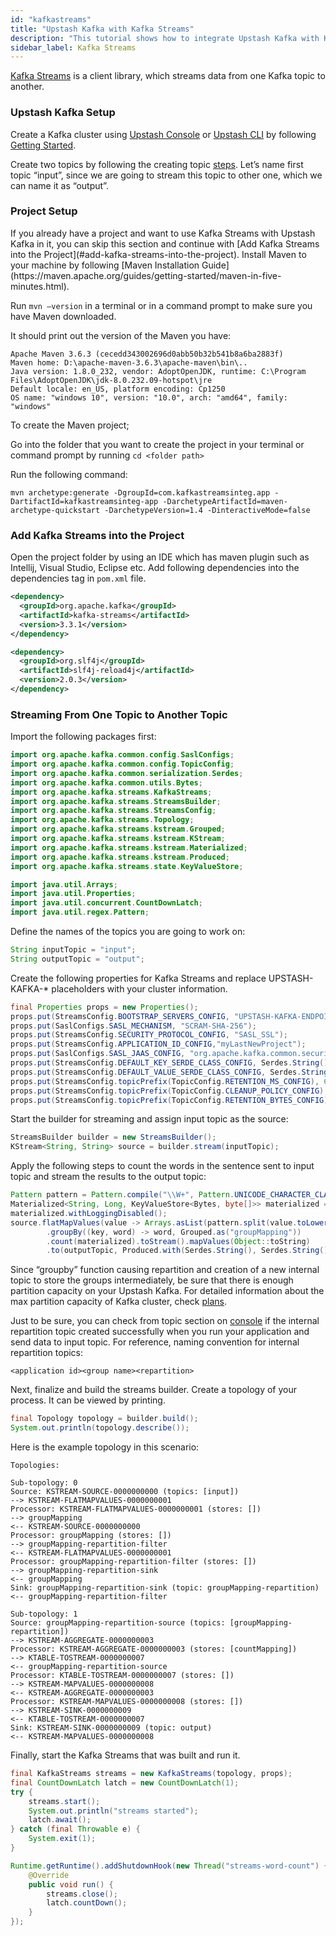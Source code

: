 ```yaml
---
id: "kafkastreams"
title: "Upstash Kafka with Kafka Streams"
description: "This tutorial shows how to integrate Upstash Kafka with Kafka Streams"
sidebar_label: Kafka Streams
---
```


[Kafka Streams](https://kafka.apache.org/documentation/streams/) is a client
library, which streams data from one Kafka topic to another.

### Upstash Kafka Setup

Create a Kafka cluster using [Upstash Console](https://console.upstash.com) or
[Upstash CLI](https://github.com/upstash/cli) by following
[Getting Started](https://docs.upstash.com/kafka).

Create two topics by following the creating topic
[steps](https://docs.upstash.com/kafka#create-a-topic). Let’s name first topic
“input”, since we are going to stream this topic to other one, which we can name
it as “output”.

### Project Setup

<Note>
  If you already have a project and want to use Kafka Streams with Upstash Kafka
  in it, you can skip this section and continue with [Add Kafka Streams into the
  Project](#add-kafka-streams-into-the-project).
</Note>
Install Maven to your machine by following [Maven Installation Guide](https://maven.apache.org/guides/getting-started/maven-in-five-minutes.html).

Run `mvn –version` in a terminal or in a command prompt to make sure you have
Maven downloaded.

It should print out the version of the Maven you have:

```
Apache Maven 3.6.3 (cecedd343002696d0abb50b32b541b8a6ba2883f)
Maven home: D:\apache-maven-3.6.3\apache-maven\bin\..
Java version: 1.8.0_232, vendor: AdoptOpenJDK, runtime: C:\Program Files\AdoptOpenJDK\jdk-8.0.232.09-hotspot\jre
Default locale: en_US, platform encoding: Cp1250
OS name: "windows 10", version: "10.0", arch: "amd64", family: "windows"
```

To create the Maven project;

Go into the folder that you want to create the project in your terminal or
command prompt by running `cd <folder path>`

Run the following command:

```
mvn archetype:generate -DgroupId=com.kafkastreamsinteg.app -DartifactId=kafkastreamsinteg-app -DarchetypeArtifactId=maven-archetype-quickstart -DarchetypeVersion=1.4 -DinteractiveMode=false
```

### Add Kafka Streams into the Project

Open the project folder by using an IDE which has maven plugin such as Intellij,
Visual Studio, Eclipse etc. Add following dependencies into the dependencies tag
in `pom.xml` file.

```xml
<dependency>
  <groupId>org.apache.kafka</groupId>
  <artifactId>kafka-streams</artifactId>
  <version>3.3.1</version>
</dependency>

<dependency>
  <groupId>org.slf4j</groupId>
  <artifactId>slf4j-reload4j</artifactId>
  <version>2.0.3</version>
</dependency>
```

### Streaming From One Topic to Another Topic

Import the following packages first:

```java
import org.apache.kafka.common.config.SaslConfigs;
import org.apache.kafka.common.config.TopicConfig;
import org.apache.kafka.common.serialization.Serdes;
import org.apache.kafka.common.utils.Bytes;
import org.apache.kafka.streams.KafkaStreams;
import org.apache.kafka.streams.StreamsBuilder;
import org.apache.kafka.streams.StreamsConfig;
import org.apache.kafka.streams.Topology;
import org.apache.kafka.streams.kstream.Grouped;
import org.apache.kafka.streams.kstream.KStream;
import org.apache.kafka.streams.kstream.Materialized;
import org.apache.kafka.streams.kstream.Produced;
import org.apache.kafka.streams.state.KeyValueStore;

import java.util.Arrays;
import java.util.Properties;
import java.util.concurrent.CountDownLatch;
import java.util.regex.Pattern;
```

Define the names of the topics you are going to work on:

```java
String inputTopic = "input";
String outputTopic = "output";
```

Create the following properties for Kafka Streams and replace UPSTASH-KAFKA-\*
placeholders with your cluster information.

```java
final Properties props = new Properties();
props.put(StreamsConfig.BOOTSTRAP_SERVERS_CONFIG, "UPSTASH-KAFKA-ENDPOINT:9092");
props.put(SaslConfigs.SASL_MECHANISM, "SCRAM-SHA-256");
props.put(StreamsConfig.SECURITY_PROTOCOL_CONFIG, "SASL_SSL");
props.put(StreamsConfig.APPLICATION_ID_CONFIG,"myLastNewProject");
props.put(SaslConfigs.SASL_JAAS_CONFIG, "org.apache.kafka.common.security.scram.ScramLoginModule username=\"UPSTASH-KAFKA-USERNAME\" password=\"UPSTASH-KAFKA-PASSWORD\";");
props.put(StreamsConfig.DEFAULT_KEY_SERDE_CLASS_CONFIG, Serdes.String().getClass());
props.put(StreamsConfig.DEFAULT_VALUE_SERDE_CLASS_CONFIG, Serdes.String().getClass());
props.put(StreamsConfig.topicPrefix(TopicConfig.RETENTION_MS_CONFIG), 604800000); // 7 days for internal repartition topic retention period
props.put(StreamsConfig.topicPrefix(TopicConfig.CLEANUP_POLICY_CONFIG), TopicConfig.CLEANUP_POLICY_DELETE); // delete cleanup policy for internal repartition topic
props.put(StreamsConfig.topicPrefix(TopicConfig.RETENTION_BYTES_CONFIG), 268435456); // 256 MB for internal repartition topic retention size
```

Start the builder for streaming and assign input topic as the source:

```java
StreamsBuilder builder = new StreamsBuilder();
KStream<String, String> source = builder.stream(inputTopic);
```

Apply the following steps to count the words in the sentence sent to input topic
and stream the results to the output topic:

```java
Pattern pattern = Pattern.compile("\\W+", Pattern.UNICODE_CHARACTER_CLASS);
Materialized<String, Long, KeyValueStore<Bytes, byte[]>> materialized = Materialized.as("countMapping");
materialized.withLoggingDisabled();
source.flatMapValues(value -> Arrays.asList(pattern.split(value.toLowerCase())))
        .groupBy((key, word) -> word, Grouped.as("groupMapping"))
        .count(materialized).toStream().mapValues(Object::toString)
        .to(outputTopic, Produced.with(Serdes.String(), Serdes.String()));
```

Since “groupby” function causing repartition and creation of a new internal
topic to store the groups intermediately, be sure that there is enough partition
capacity on your Upstash Kafka. For detailed information about the max partition
capacity of Kafka cluster, check [plans](https://upstash.com/#section-pricing).

Just to be sure, you can check from topic section on
[console](https://console.upstash.com) if the internal repartition topic created
successfully when you run your application and send data to input topic. For
reference, naming convention for internal repartition topics:

```
<application id><group name><repartition>
```

Next, finalize and build the streams builder. Create a topology of your process.
It can be viewed by printing.

```java
final Topology topology = builder.build();
System.out.println(topology.describe());
```

Here is the example topology in this scenario:

```
Topologies:

Sub-topology: 0
Source: KSTREAM-SOURCE-0000000000 (topics: [input])
--> KSTREAM-FLATMAPVALUES-0000000001
Processor: KSTREAM-FLATMAPVALUES-0000000001 (stores: [])
--> groupMapping
<-- KSTREAM-SOURCE-0000000000
Processor: groupMapping (stores: [])
--> groupMapping-repartition-filter
<-- KSTREAM-FLATMAPVALUES-0000000001
Processor: groupMapping-repartition-filter (stores: [])
--> groupMapping-repartition-sink
<-- groupMapping
Sink: groupMapping-repartition-sink (topic: groupMapping-repartition)
<-- groupMapping-repartition-filter

Sub-topology: 1
Source: groupMapping-repartition-source (topics: [groupMapping-repartition])
--> KSTREAM-AGGREGATE-0000000003
Processor: KSTREAM-AGGREGATE-0000000003 (stores: [countMapping])
--> KTABLE-TOSTREAM-0000000007
<-- groupMapping-repartition-source
Processor: KTABLE-TOSTREAM-0000000007 (stores: [])
--> KSTREAM-MAPVALUES-0000000008
<-- KSTREAM-AGGREGATE-0000000003
Processor: KSTREAM-MAPVALUES-0000000008 (stores: [])
--> KSTREAM-SINK-0000000009
<-- KTABLE-TOSTREAM-0000000007
Sink: KSTREAM-SINK-0000000009 (topic: output)
<-- KSTREAM-MAPVALUES-0000000008
```

Finally, start the Kafka Streams that was built and run it.

```java
final KafkaStreams streams = new KafkaStreams(topology, props);
final CountDownLatch latch = new CountDownLatch(1);
try {
	streams.start();
	System.out.println("streams started");
	latch.await();
} catch (final Throwable e) {
    System.exit(1);
}

Runtime.getRuntime().addShutdownHook(new Thread("streams-word-count") {
    @Override
	public void run() {
	    streams.close();
		latch.countDown();
	}
});
```
